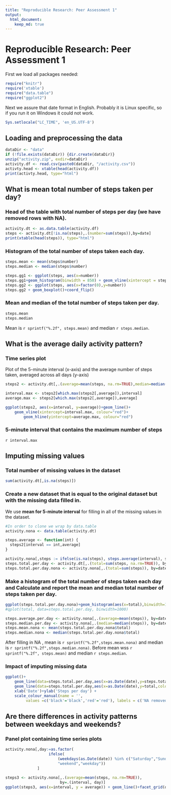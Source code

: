 ```yaml
---
title: "Reproducible Research: Peer Assessment 1"
output: 
  html_document:
    keep_md: true
---
```


Reproducible Research: Peer Assessment 1
========================================

First we load all packages needed:
```r
require("knitr")
require('xtable')
require("data.table")
require("ggplot2")
```

Next we assure that date format in English. Probably it is Linux
specific, so if you run it on Windows it could not work.
```r
Sys.setlocale("LC_TIME", 'en_US.UTF-8')
```

## Loading and preprocessing the data

```r
dataDir <- "data"
if (!file.exists(dataDir)) {dir.create(dataDir)}
unzip("activity.zip", exdir=dataDir)
activity.df <- read.csv(paste0(dataDir, "/activity.csv"))
activty.head <- xtable(head(activity.df))
print(activty.head, type="html")
```


## What is mean total number of steps taken per day?

### Head of the table with total number of steps per day (we have removed rows with NA).
```r
activity.dt <- as.data.table(activity.df)
steps <- activity.dt[!is.na(steps),.(number=sum(steps)),by=date]
print(xtable(head(steps)), type="html")
```

### Histogram of the total number of steps taken each day.
```r
steps.mean <- mean(steps$number)
steps.median <- median(steps$number)

steps.gg1 <- ggplot(steps, aes(x=number))
steps.gg1+geom_histogram(binwidth = 850) + geom_vline(xintercept = steps.median, colour = "red")  
steps.gg2 <- ggplot(steps, aes(x=factor(0),y=number))
steps.gg2 + geom_boxplot()+coord_flip()
```

### Mean and median of the total number of steps taken per day.
```r
steps.mean
steps.median
```
Mean is `r sprintf("%.2f", steps.mean)` and median `r steps.median`.


## What is the average daily activity pattern?

### Time series plot

Plot of the 5-minute interval (x-axis) and the average number of steps taken, averaged across all days (y-axis)

```r
steps2 <- activity.dt[,.(average=mean(steps, na.rm=TRUE),median=median(steps, na.rm=TRUE)),by=interval]

interval.max <- steps2[which.max(steps2[,average]),interval]
average.max <- steps2[which.max(steps2[,average]),average]

ggplot(steps2, aes(x=interval, y=average))+geom_line()+
    geom_vline(xintercept=interval.max, colour="red")+
        geom_hline(yintercept=average.max, colour="red")
```

### 5-minute interval that contains the maximum number of steps

`r interval.max`

## Imputing missing values

### Total number of missing values in the dataset
```r
sum(activity.dt[,is.na(steps)])
```

### Create a new dataset that is equal to the original dataset but with the missing data filled in.

We use **mean for 5-minute interval** for filling in all of the missing values in the dataset.


```r
#In order to clone we wrap by data.table
activity.nona <- data.table(activity.dt)

steps.average <- function(int) {
  steps2[interval == int,average]
}

activity.nona[,steps := ifelse(is.na(steps), steps.average(interval), steps)]
steps.total.per.day <- activity.dt[,.(total=sum(steps, na.rm=TRUE)), by=date]
steps.total.per.day.nona <- activity.nona[,.(total=sum(steps)), by=date]
```

### Make a histogram of the total number of steps taken each day and Calculate and report the mean and median total number of steps taken per day.

```r
ggplot(steps.total.per.day.nona)+geom_histogram(aes(x=total),binwidth=1000)
#qplot(total, data=steps.total.per.day, binwidth=1000)

steps.average.per.day <- activity.nona[,.(average=mean(steps)), by=date]
steps.median.per.day <- activity.nona[,.(median=median(steps)), by=date]
steps.mean.nona <- mean(steps.total.per.day.nona$total)
steps.median.nona <- median(steps.total.per.day.nona$total)
```



After filling in NA , mean is `r sprintf("%.2f",steps.mean.nona)`
and median is `r sprintf("%.2f",steps.median.nona)`.
Before mean wss `r sprintf("%.2f", steps.mean)` and median `r steps.median`.

### Impact of imputing missing data

```r
ggplot()+
    geom_line(data=steps.total.per.day,aes(x=as.Date(date),y=steps.total.per.day.nona$total,color='black'))+
    geom_line(data=steps.total.per.day,aes(x=as.Date(date),y=total,color='red'))+
    xlab('Date')+ylab('Steps per day') + 
    scale_colour_manual(name = '', 
         values =c('black'='black','red'='red'), labels = c('NA removed','with NA'))

```

## Are there differences in activity patterns between weekdays and weekends?


### Panel plot containing time series plots
```r
activity.nona[,day:=as.factor(
                   ifelse(
                       (weekdays(as.Date(date)) %in% c("Saturday","Sunday")),
                       "weekend","weekday"))
              ]

steps3 <- activity.nona[,.(average=mean(steps, na.rm=TRUE)),
                        by=.(interval, day)]
ggplot(steps3, aes(x=interval, y = average)) + geom_line()+facet_grid(day ~ .)
```
